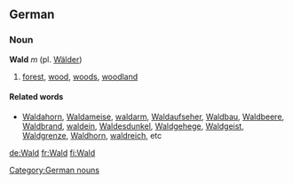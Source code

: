 ==German==
===Noun===
'''Wald''' ''m'' (pl. [[Wälder]])
#[[forest]], [[wood]], [[woods]], [[woodland]]

====Related words====
*[[Waldahorn]], [[Waldameise]], [[waldarm]], [[Waldaufseher]], [[Waldbau]], [[Waldbeere]], [[Waldbrand]], [[waldein]], [[Waldesdunkel]], [[Waldgehege]], [[Waldgeist]], [[Waldgrenze]], [[Waldhorn]], [[waldreich]], etc

[[Category:German nouns]]

[[de:Wald]]
[[fr:Wald]]
[[fi:Wald]]